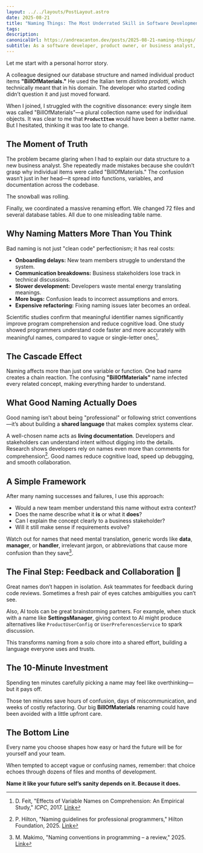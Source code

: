 ```yaml
---
layout: ../../layouts/PostLayout.astro
date: 2025-08-21
title: "Naming Things: The Most Underrated Skill in Software Development"
tags: 
description: 
canonicalUrl: https://andreacanton.dev/posts/2025-08-21-naming-things/
subtitle: As a software developer, product owner, or business analyst, one of the most underrated yet essential skills is naming things. I truly believe it’s the number-one skill every software engineer should master. Scientific research and expert opinions back this up.
---
```

Let me start with a personal horror story.

A colleague designed our database structure and named individual product items **"BillOfMaterials."** He used the Italian term *distinta prodotti*, which technically meant that in his domain. The developer who started coding didn’t question it and just moved forward.

When I joined, I struggled with the cognitive dissonance: every single item was called "BillOfMaterials"—a plural collection name used for individual objects. It was clear to me that **`ProductItem`** would have been a better name. But I hesitated, thinking it was too late to change.
## The Moment of Truth

The problem became glaring when I had to explain our data structure to a new business analyst. She repeatedly made mistakes because she couldn’t grasp why individual items were called "BillOfMaterials." The confusion wasn’t just in her head—it spread into functions, variables, and documentation across the codebase.

The snowball was rolling.

Finally, we coordinated a massive renaming effort. We changed 72 files and several database tables. All due to one misleading table name.

## Why Naming Matters More Than You Think

Bad naming is not just "clean code" perfectionism; it has real costs:

- **Onboarding delays:** New team members struggle to understand the system.
- **Communication breakdowns:** Business stakeholders lose track in technical discussions.
- **Slower development:** Developers waste mental energy translating meanings.
- **More bugs:** Confusion leads to incorrect assumptions and errors.
- **Expensive refactoring:** Fixing naming issues later becomes an ordeal.

Scientific studies confirm that meaningful identifier names significantly improve program comprehension and reduce cognitive load. One study showed programmers understand code faster and more accurately with meaningful names, compared to vague or single-letter ones[^1].

## The Cascade Effect

Naming affects more than just one variable or function. One bad name creates a chain reaction. The confusing **"BillOfMaterials"** name infected every related concept, making everything harder to understand.

## What Good Naming Actually Does

Good naming isn’t about being "professional" or following strict conventions—it’s about building a **shared language** that makes complex systems clear.

A well-chosen name acts as **living documentation**. Developers and stakeholders can understand intent without digging into the details. Research shows developers rely on names even more than comments for comprehension[^2]. Good names reduce cognitive load, speed up debugging, and smooth collaboration.
## A Simple Framework

After many naming successes and failures, I use this approach:

- Would a new team member understand this name without extra context?
- Does the name describe what it **is** or what it **does**?
- Can I explain the concept clearly to a business stakeholder?
- Will it still make sense if requirements evolve?

Watch out for names that need mental translation, generic words like **data**, **manager**, or **handler**, irrelevant jargon, or abbreviations that cause more confusion than they save[^3].
## The Final Step: Feedback and Collaboration 🤝

Great names don’t happen in isolation. Ask teammates for feedback during code reviews. Sometimes a fresh pair of eyes catches ambiguities you can’t see.

Also, AI tools can be great brainstorming partners. For example, when stuck with a name like **SettingsManager**, giving context to AI might produce alternatives like `ProductUserConfig` or `UserPreferencesService` to spark discussion.

This transforms naming from a solo chore into a shared effort, building a language everyone uses and trusts.

## The 10-Minute Investment

Spending ten minutes carefully picking a name may feel like overthinking—but it pays off.

Those ten minutes save hours of confusion, days of miscommunication, and weeks of costly refactoring. Our big **BillOfMaterials** renaming could have been avoided with a little upfront care.


## The Bottom Line

Every name you choose shapes how easy or hard the future will be for yourself and your team.

When tempted to accept vague or confusing names, remember: that choice echoes through dozens of files and months of development.

**Name it like your future self’s sanity depends on it. Because it does.**


[^1]: D. Feit, "Effects of Variable Names on Comprehension: An Empirical Study," *ICPC*, 2017. [Link](https://www.cs.huji.ac.il/~feit/papers/Names17ICPC.pdf)  
[^2]: P. Hilton, "Naming guidelines for professional programmers," Hilton Foundation, 2025. [Link](https://hilton.org.uk/presentations/naming-guidelines)  
[^3]: M. Makimo, "Naming conventions in programming – a review," 2025. [Link](https://makimo.com/blog/scientific-perspective-on-naming-in-programming/)